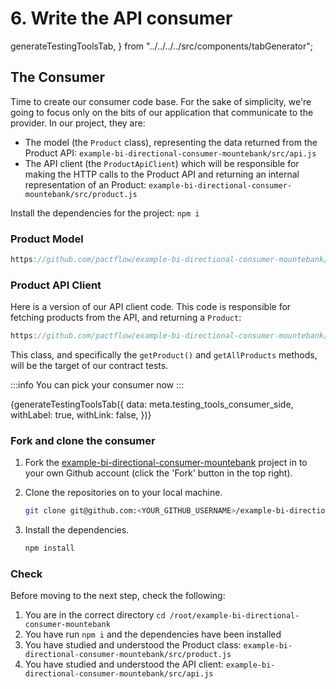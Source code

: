 # 6. Write the API consumer


  generateTestingToolsTab,
} from "../../../../src/components/tabGenerator";


## The Consumer

Time to create our consumer code base. For the sake of simplicity, we're going to focus only on the bits of our application that communicate to the provider. In our project, they are:

- The model (the `Product` class), representing the data returned from the Product API: `example-bi-directional-consumer-mountebank/src/api.js`
- The API client (the `ProductApiClient`) which will be responsible for making the HTTP calls to the Product API and returning an internal representation of an Product: `example-bi-directional-consumer-mountebank/src/product.js`

Install the dependencies for the project: `npm i`

### Product Model

```js reference
https://github.com/pactflow/example-bi-directional-consumer-mountebank/blob/master/src/product.js#L1-L10
```

### Product API Client

Here is a version of our API client code. This code is responsible for fetching products from the API, and returning a `Product`:

```js reference
https://github.com/pactflow/example-bi-directional-consumer-mountebank/blob/master/src/api.js#L1-L36
```

This class, and specifically the `getProduct()` and `getAllProducts` methods, will be the target of our contract tests.

:::info
You can pick your consumer now
:::

<div>
  {generateTestingToolsTab({
    data: meta.testing_tools_consumer_side,
    withLabel: true,
    withLink: false,
  })}
</div>

### Fork and clone the consumer

1. Fork the [example-bi-directional-consumer-mountebank](https://github.com/pactflow/example-bi-directional-consumer-mountebank) project in to your own Github account (click the 'Fork' button in the top right).
2. Clone the repositories on to your local machine.

    ```bash
    git clone git@github.com:<YOUR_GITHUB_USERNAME>/example-bi-directional-consumer-mountebank.git
    ```

3. Install the dependencies.

    ```bash
    npm install
    ```

### Check

Before moving to the next step, check the following:

1. You are in the correct directory `cd /root/example-bi-directional-consumer-mountebank`
1. You have run `npm i` and the dependencies have been installed
1. You have studied and understood the Product class: `example-bi-directional-consumer-mountebank/src/product.js`
1. You have studied and understood the API client: `example-bi-directional-consumer-mountebank/src/api.js`
